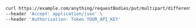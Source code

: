 ```bash showLineNumbers copy filename="Request Body Put Multipart Different File Name usage example"
curl https://example.com/anything/requestBodies/put/multipart/differentFileName \
--header 'Accept: application/json' \
--header 'Authorization: Token YOUR_API_KEY'
```
